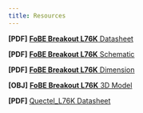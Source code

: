 ```yaml
---
title: Resources
---
```


**[PDF]** [**FoBE Breakout L76K** Datasheet](/assets/files/f2207/f2207.prj.datasheet.r1a.pdf)

**[PDF]** [**FoBE Breakout L76K** Schematic](/assets/files/f2207/f2207.prj.sch.r1a.pdf)

**[PDF]** [**FoBE Breakout L76K** Dimension](/assets/files/f2207/f2207.prj.dim.r1a.pdf)

**[OBJ]** [**FoBE Breakout L76K** 3D Model](/assets/files/f2207/f2207.prj.model.r1a.obj)

**[PDF]** [Quectel_L76K Datasheet](https://files.waveshare.com/upload/d/db/Quectel_L76K_Hardware_Design_V1.0.pdf)
